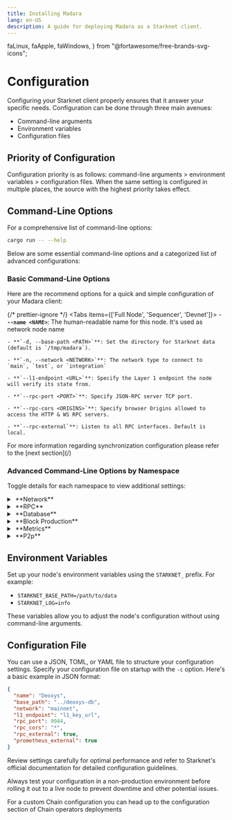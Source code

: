 ```yaml
---
title: Installing Madara
lang: en-US
description: A guide for deploying Madara as a Starknet client.
---
```


  faLinux,
  faApple,
  faWindows,
} from "@fortawesome/free-brands-svg-icons";

# Configuration

Configuring your Starknet client properly ensures that it answer your specific needs. Configuration can be done through three main avenues:

- Command-line arguments
- Environment variables
- Configuration files

## Priority of Configuration

<Callout type="info" emoji="ℹ️">
  Configuration priority is as follows: command-line arguments > environment
  variables > configuration files. When the same setting is configured in
  multiple places, the source with the highest priority takes effect.
</Callout>

## Command-Line Options

For a comprehensive list of command-line options:

```bash
cargo run -- --help
```

Below are some essential command-line options and a categorized list of advanced configurations:

### Basic Command-Line Options

Here are the recommend options for a quick and simple configuration of your Madara client:

{/* prettier-ignore */}
<Tabs items={['Full Node', 'Sequencer', 'Devnet']}>
	<Tab>
    - **`--name <NAME>`**: The human-readable name for this node. It's used as network node name

    - **`-d, --base-path <PATH>`**: Set the directory for Starknet data (default is `/tmp/madara`).

    - **`-n, --network <NETWORK>`**: The network type to connect to `main`, `test`, or `integration`

    - **`--l1-endpoint <URL>`**: Specify the Layer 1 endpoint the node will verify its state from.

    - **`--rpc-port <PORT>`**: Specify JSON-RPC server TCP port.

    - **`--rpc-cors <ORIGINS>`**: Specify browser Origins allowed to access the HTTP & WS RPC servers.

    - **`--rpc-external`**: Listen to all RPC interfaces. Default is local.

  </Tab>
  <Tab>
  </Tab>
  <Tab>
  </Tab>
</Tabs>

<Callout type="info" emoji="ℹ️">
  For more information regarding synchronization configuration please refer to
  the [next section](/)
</Callout>

### Advanced Command-Line Options by Namespace

Toggle details for each namespace to view additional settings:

<details>
<summary className="nd-details-heading">&nbsp;**Network**</summary>
<p>

<br />
- **`-n, --network <NETWORK>`**: The network type to connect to.
  - [default: main]

Possible values:

- `main`: The main network (mainnet). Alias: mainnet
- `test`: The test network (testnet). Alias: sepolia
- `integration`: The integration network
- `devnet`: A devnet for local testing

<br />
- **`--l1-endpoint <ETHEREUM RPC URL>`**: Specify the Layer 1 RPC endpoint for state verification.

<br />
- **`--gateway-key <API KEY>`**: Gateway API key to avoid rate limiting (optional).

<br />
- **`--sync-polling-interval <SECONDS>`**: Polling interval in seconds. This affects the sync service after catching up with the blockchain tip.
  - [default: 4]

<br />
- **`--pending-block-poll-interval <SECONDS>`**: Pending block polling interval in seconds. This affects the sync service after catching up with the blockchain tip.
  - [default: 2]

<br />- **`--no-sync-polling`**: Disable sync polling. Sync service will not

<br />
- **`--n-blocks-to-sync <NUMBER OF BLOCKS>`**: Number of blocks to sync, useful for benchmarking.

<br />
- **`--unsafe-starting-block <BLOCK NUMBER>`**: Start syncing from a specific block. May cause database inconsistency.

<br />- **`--sync-disabled`**: Disable the sync service. The sync service is
responsible for listening for new blocks on Starknet and Ethereum.

<br />- **`--sync-l1-disabled`**: Disable L1 sync service.

<br />- **`--gas-price-sync-disabled`**: Disable the gas price sync service.

<br />
- **`--gas-price-poll-ms <MILLISECONDS>`**: Interval in milliseconds for the gas price sync service to fetch the gas price.
  - [default: 10000]

</p>
</details>

<details>
<summary className="nd-details-heading">&nbsp;**RPC**</summary>
<p>

<br />- **`--rpc-disabled`**: Disable the RPC server.

<br />- **`--rpc-external`**: Listen to all network interfaces. Use
`--rpc-methods unsafe` to expose all RPC methods.

<br />
- **`--rpc-methods <METHOD>`**: RPC methods to expose.
  - [default: auto]

Possible values:

- `auto`: Expose all methods if RPC is on localhost, otherwise serve only safe methods.
- `safe`: Allow only a safe subset of RPC methods.
- `unsafe`: Expose all RPC methods (even potentially unsafe ones).

<br />
- **`--rpc-rate-limit <CALLS/MIN>`**: RPC rate limiting per connection. For example, `--rpc-rate-limit 10` will allow a maximum of 10 calls per minute per connection.

<br />
- **`--rpc-rate-limit-whitelisted-ips <IP ADDRESSES>`**: Disable RPC rate limiting for specific IP addresses or ranges (e.g., `1.2.3.4/24`).

<br />- **`--rpc-rate-limit-trust-proxy-headers`**: Trust proxy headers for
disabling rate limiting in reverse proxy setups.

<br />
- **`--rpc-max-request-size <MEGABYTES>`**: Maximum RPC request payload size for both HTTP and WebSockets.
  - [default: 15]

<br />
- **`--rpc-max-response-size <MEGABYTES>`**: Maximum RPC response payload size for both HTTP and WebSockets.
  - [default: 15]

<br />
- **`--rpc-max-subscriptions-per-connection <COUNT>`**: Maximum concurrent subscriptions per connection.
  - [default: 1024]

<br />
- **`--rpc-port <PORT>`**: The RPC port to listen on.
  - [default: 9944]

<br />
- **`--rpc-max-connections <COUNT>`**: Maximum number of RPC server connections at a given time.
  - [default: 100]

<br />- **`--rpc-disable-batch-requests`**: Disable RPC batch requests.

<br />
- **`--rpc-max-batch-request-len <LEN>`**: Limit the max length for an RPC batch request.

<br />
- **`--rpc-cors <ORIGINS>`**: Specify browser origins allowed to access the HTTP & WebSocket RPC servers. A comma-separated list of origins, or the special `all` value.

<br />
- **`--rpc-message-buffer-capacity-per-connection <CAPACITY>`**: Maximum number of messages in memory per connection.
  - [default: 64]

</p>
</details>

<details>
<summary className="nd-details-heading">&nbsp;**Database**</summary>
<p>

<br />
- **`--base-path <PATH>`**: The path where Madara will store the database.
  - [default: /tmp/madara]

<br />
- **`--backup-dir <PATH>`**: Directory for backups. Use with `--restore-from-latest-backup` or `--backup-every-n-blocks <NUMBER OF BLOCKS>`.

<br />
- **`--backup-every-n-blocks <NUMBER OF BLOCKS>`**: Periodically create a backup, useful for debugging.

<br />- **`--restore-from-latest-backup`**: Restore the database from the latest
backup version.

</p>
</details>

<details>
<summary className="nd-details-heading">&nbsp;**Block Production**</summary>
<p>

<br />- **`--block-production-disabled`**: Disable the block production service.
This service is only enabled with the authority (sequencer) mode.

<br />- **`--devnet`**: Launch in block production mode, with devnet contracts.

<br />
- **`--devnet-contracts <DEVNET_CONTRACTS>`**: Create this number of contracts in the genesis block for the devnet configuration.
  - [default: 10]

<br />- **`--override-devnet-chain-id`**: Launch a devnet with a production
chain ID (like SN_MAINNET, SN_SEPOLIA). This is unsafe because your devnet
transactions can be replayed on the actual network.

<br />- **`--authority`**: Enable authority mode; the node will run as a
sequencer and try to produce its own blocks.

</p>
</details>

<details>
<summary className="nd-details-heading">&nbsp;**Metrics**</summary>
<p>

<br />- **`--telemetry-disabled`**: Disable connection to the Madara telemetry
server. Telemetry is enabled by default.

<br />
- **`--telemetry-url <URL VERBOSITY>`**: The URL of the telemetry server with verbosity level. Expected format is 'URL VERBOSITY', e.g., `--telemetry-url 'wss://foo/bar 0'`.
  - [default: "wss://starknodes.com/submit 0"]

<br />
- **`--prometheus-port <PORT>`**: The port used by the Prometheus RPC service.
  - [default: 9615]

<br />- **`--prometheus-external`**: Listen on all network interfaces for
Prometheus.

<br />- **`--prometheus-disabled`**: Disable the Prometheus service.

</p>
</details>

<details>
  <summary className="nd-details-heading">&nbsp;**P2p**</summary>
  <br />
  **Coming soon**
</details>

## Environment Variables

Set up your node's environment variables using the `STARKNET_` prefix. For example:

- `STARKNET_BASE_PATH=/path/to/data`
- `STARKNET_LOG=info`

These variables allow you to adjust the node's configuration without using command-line arguments.

## Configuration File

You can use a JSON, TOML, or YAML file to structure your configuration settings. Specify your configuration file on startup with the `-c` option. Here's a basic example in JSON format:

```json
{
  "name": "Deoxys",
  "base_path": "../deoxys-db",
  "network": "mainnet",
  "l1_endpoint": "l1_key_url",
  "rpc_port": 9944,
  "rpc_cors": "*",
  "rpc_external": true,
  "prometheus_external": true
}
```

<Callout type="tip" emoji="💡">
  Review settings carefully for optimal performance and refer to Starknet's
  official documentation for detailed configuration guidelines.
</Callout>

Always test your configuration in a non-production environment before rolling it out to a live node to prevent downtime and other potential issues.

<Callout type="info" emoji="ℹ️">
  For a custom Chain configuration you can head up to the configuration section
  of Chain operators deployments
</Callout>
